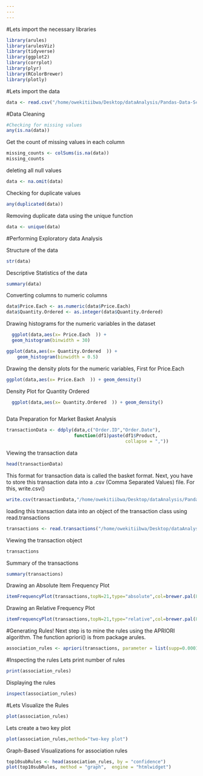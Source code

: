 ```yaml
---
---
---
```


#Lets import the necessary libraries

```r
library(arules)
library(arulesViz)
library(tidyverse)
library(ggplot2)
library(corrplot)
library(plyr)
library(RColorBrewer)
library(plotly)
```

#Lets import the data

```r
data <- read.csv("/home/owekitiibwa/Desktop/dataAnalysis/Pandas-Data-Science-Tasks/all_data.csv")
```

#Data Cleaning

```r
#Checking for missing values
any(is.na(data))


```

Get the count of missing values in each column

```r
missing_counts <- colSums(is.na(data))
missing_counts
```

deleting all null values

```r
data <- na.omit(data)
```

Checking for duplicate values

```r
any(duplicated(data))
```

Removing duplicate data using the unique function

```r
data <- unique(data)
```

#Performing Exploratory data Analysis

Structure of the data

```r
str(data)
```

Descriptive Statistics of the data

```r
summary(data)
```

Converting columns to numeric columns

```r
data$Price.Each <- as.numeric(data$Price.Each)
data$Quantity.Ordered <- as.integer(data$Quantity.Ordered)
```

Drawing histograms for the numeric variables in the dataset

```r
  ggplot(data,aes(x= Price.Each  )) +
  geom_histogram(binwidth = 30) 
```

```r
ggplot(data,aes(x= Quantity.Ordered  )) +
    geom_histogram(binwidth = 0.5)
```

Drawing the density plots for the numeric variables, First for Price.Each

```r
ggplot(data,aes(x= Price.Each  )) + geom_density() 
```

Density Plot for Quantity Ordered

```r

  ggplot(data,aes(x= Quantity.Ordered  )) + geom_density()  
```

```{}
```

Data Preparation for Market Basket Analysis

```r
transactionData <- ddply(data,c("Order.ID","Order.Date"),
                         function(df1)paste(df1$Product,
                                            collapse = ","))
```

Viewing the transaction data

```r
head(transactionData)
```

This format for transaction data is called the basket format. Next, you have to store this transaction data into a .csv (Comma Separated Values) file. For this, write.csv()

```r
write.csv(transactionData,"/home/owekitiibwa/Desktop/dataAnalysis/Pandas-Data-Science-Tasks/transaction_data.csv", quote = FALSE, row.names = FALSE)
```

loading this transaction data into an object of the transaction class using read.transactions

```r
transactions <- read.transactions("/home/owekitiibwa/Desktop/dataAnalysis/Pandas-Data-Science-Tasks/transaction_data.csv", format = 'basket', sep=',')
```

Viewing the transaction object

```r
transactions
```

Summary of the transactions

```r
summary(transactions)
```

Drawing an Absolute Item Frequency Plot

```r
itemFrequencyPlot(transactions,topN=21,type="absolute",col=brewer.pal(8,'Pastel2'), main=" Absolute Product Frequency Plot")
```

Drawing an Relative Frequency Plot

```r
itemFrequencyPlot(transactions,topN=21,type="relative",col=brewer.pal(8,'Pastel2'), main=" Relative Product Frequency Plot")
```

#Generating Rules! Next step is to mine the rules using the APRIORI algorithm. The function apriori() is from package arules.

```r
association_rules <- apriori(transactions, parameter = list(supp=0.0001, conf=0.4,maxlen=10))
```

#Inspecting the rules Lets print number of rules

```r

print(association_rules)
```

Displaying the rules

```r
inspect(association_rules)
```

#Lets Visualize the Rules

```r
plot(association_rules)
```

Lets create a two key plot

```r
plot(association_rules,method="two-key plot")
```

Graph-Based Visualizations for association rules

```r
top10subRules <- head(association_rules, by = "confidence")
plot(top10subRules, method = "graph",  engine = "htmlwidget")
```
